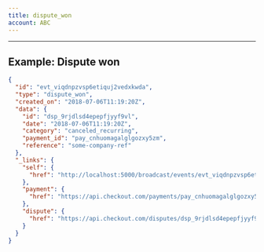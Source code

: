 ```yaml
---
title: dispute_won
account: ABC
---
```


---

## Example: Dispute won

```json
{
  "id": "evt_viqdnpzvsp6etiquj2vedxkwda",
  "type": "dispute_won",
  "created_on": "2018-07-06T11:19:20Z",
  "data": {
    "id": "dsp_9rjdlsd4epepfjyyf9vl",
    "date": "2018-07-06T11:19:20Z",
    "category": "canceled_recurring",
    "payment_id": "pay_cnhuomagalglgozxy5zm",
    "reference": "some-company-ref"
  },
  "_links": {
    "self": {
      "href": "http://localhost:5000/broadcast/events/evt_viqdnpzvsp6etiquj2vedxkwda"
    },
    "payment": {
      "href": "https://api.checkout.com/payments/pay_cnhuomagalglgozxy5zm"
    },
    "dispute": {
      "href": "https://api.checkout.com/disputes/dsp_9rjdlsd4epepfjyyf9vl"
    }
  }
}
```